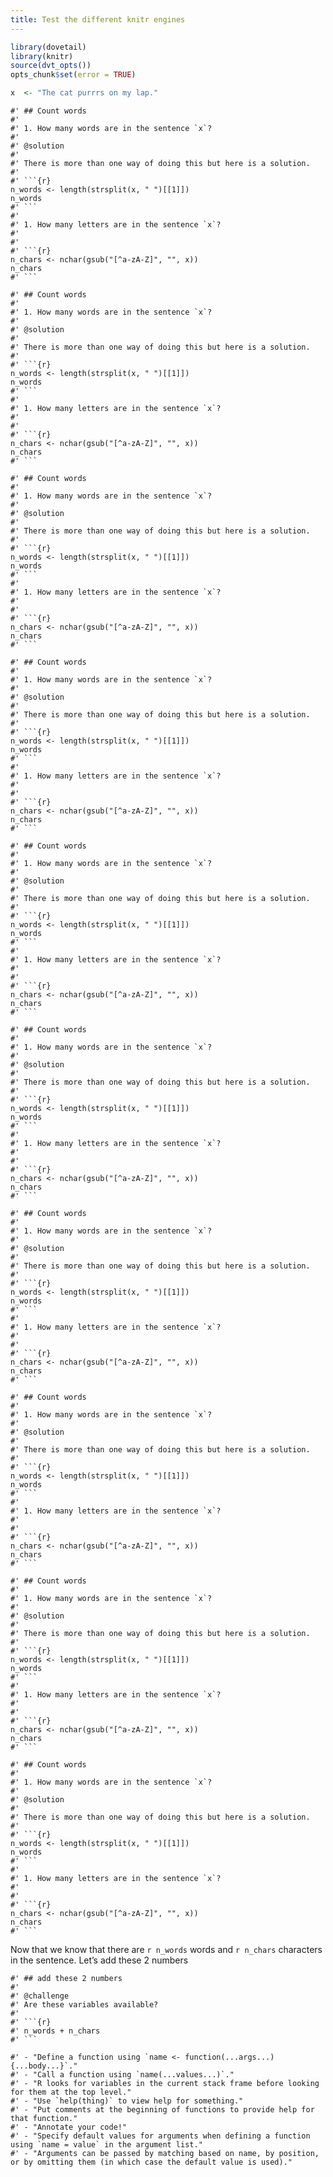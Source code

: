 ```yaml
---
title: Test the different knitr engines
---
```



```r
library(dovetail)
library(knitr)
source(dvt_opts())
opts_chunk$set(error = TRUE)
```


```r
x  <- "The cat purrrs on my lap."
```


```callout
#' ## Count words
#' 
#' 1. How many words are in the sentence `x`?
#'
#' @solution
#'
#' There is more than one way of doing this but here is a solution.
#' 
#' ```{r}
n_words <- length(strsplit(x, " ")[[1]])
n_words
#' ```
#'
#' 1. How many letters are in the sentence `x`?
#' 
#'
#' ```{r}
n_chars <- nchar(gsub("[^a-zA-Z]", "", x))
n_chars
#' ``` 
```

```challenge
#' ## Count words
#' 
#' 1. How many words are in the sentence `x`?
#'
#' @solution
#'
#' There is more than one way of doing this but here is a solution.
#' 
#' ```{r}
n_words <- length(strsplit(x, " ")[[1]])
n_words
#' ```
#'
#' 1. How many letters are in the sentence `x`?
#' 
#'
#' ```{r}
n_chars <- nchar(gsub("[^a-zA-Z]", "", x))
n_chars
#' ``` 
```

```checklist
#' ## Count words
#' 
#' 1. How many words are in the sentence `x`?
#'
#' @solution
#'
#' There is more than one way of doing this but here is a solution.
#' 
#' ```{r}
n_words <- length(strsplit(x, " ")[[1]])
n_words
#' ```
#'
#' 1. How many letters are in the sentence `x`?
#' 
#'
#' ```{r}
n_chars <- nchar(gsub("[^a-zA-Z]", "", x))
n_chars
#' ``` 
```

```discussion
#' ## Count words
#' 
#' 1. How many words are in the sentence `x`?
#'
#' @solution
#'
#' There is more than one way of doing this but here is a solution.
#' 
#' ```{r}
n_words <- length(strsplit(x, " ")[[1]])
n_words
#' ```
#'
#' 1. How many letters are in the sentence `x`?
#' 
#'
#' ```{r}
n_chars <- nchar(gsub("[^a-zA-Z]", "", x))
n_chars
#' ``` 
```

```keypoints
#' ## Count words
#' 
#' 1. How many words are in the sentence `x`?
#'
#' @solution
#'
#' There is more than one way of doing this but here is a solution.
#' 
#' ```{r}
n_words <- length(strsplit(x, " ")[[1]])
n_words
#' ```
#'
#' 1. How many letters are in the sentence `x`?
#' 
#'
#' ```{r}
n_chars <- nchar(gsub("[^a-zA-Z]", "", x))
n_chars
#' ``` 
```

```objectives
#' ## Count words
#' 
#' 1. How many words are in the sentence `x`?
#'
#' @solution
#'
#' There is more than one way of doing this but here is a solution.
#' 
#' ```{r}
n_words <- length(strsplit(x, " ")[[1]])
n_words
#' ```
#'
#' 1. How many letters are in the sentence `x`?
#' 
#'
#' ```{r}
n_chars <- nchar(gsub("[^a-zA-Z]", "", x))
n_chars
#' ``` 
```

```prereq
#' ## Count words
#' 
#' 1. How many words are in the sentence `x`?
#'
#' @solution
#'
#' There is more than one way of doing this but here is a solution.
#' 
#' ```{r}
n_words <- length(strsplit(x, " ")[[1]])
n_words
#' ```
#'
#' 1. How many letters are in the sentence `x`?
#' 
#'
#' ```{r}
n_chars <- nchar(gsub("[^a-zA-Z]", "", x))
n_chars
#' ``` 
```

```questions
#' ## Count words
#' 
#' 1. How many words are in the sentence `x`?
#'
#' @solution
#'
#' There is more than one way of doing this but here is a solution.
#' 
#' ```{r}
n_words <- length(strsplit(x, " ")[[1]])
n_words
#' ```
#'
#' 1. How many letters are in the sentence `x`?
#' 
#'
#' ```{r}
n_chars <- nchar(gsub("[^a-zA-Z]", "", x))
n_chars
#' ``` 
```

```solution
#' ## Count words
#' 
#' 1. How many words are in the sentence `x`?
#'
#' @solution
#'
#' There is more than one way of doing this but here is a solution.
#' 
#' ```{r}
n_words <- length(strsplit(x, " ")[[1]])
n_words
#' ```
#'
#' 1. How many letters are in the sentence `x`?
#' 
#'
#' ```{r}
n_chars <- nchar(gsub("[^a-zA-Z]", "", x))
n_chars
#' ``` 
```

```testimonial
#' ## Count words
#' 
#' 1. How many words are in the sentence `x`?
#'
#' @solution
#'
#' There is more than one way of doing this but here is a solution.
#' 
#' ```{r}
n_words <- length(strsplit(x, " ")[[1]])
n_words
#' ```
#'
#' 1. How many letters are in the sentence `x`?
#' 
#'
#' ```{r}
n_chars <- nchar(gsub("[^a-zA-Z]", "", x))
n_chars
#' ``` 
```


Now that we know that there are `r n_words` words and `r n_chars` characters in the sentence. Let's add these 2 numbers


```solution
#' ## add these 2 numbers
#' 
#' @challenge
#' Are these variables available?
#' 
#' ```{r}
#' n_words + n_chars
#' ```
```


```keypoints
#' - "Define a function using `name <- function(...args...) {...body...}`."
#' - "Call a function using `name(...values...)`."
#' - "R looks for variables in the current stack frame before looking for them at the top level."
#' - "Use `help(thing)` to view help for something."
#' - "Put comments at the beginning of functions to provide help for that function."
#' - "Annotate your code!"
#' - "Specify default values for arguments when defining a function using `name = value` in the argument list."
#' - "Arguments can be passed by matching based on name, by position, or by omitting them (in which case the default value is used)."
```
